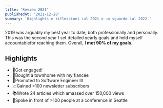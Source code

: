 ```yaml
---
title: 'Review 2021'
publishedAt: '2021-12-28'
summary: 'Highlights e riflessioni sul 2021 e un sguardo sul 2022.'
---
```


2019 was arguably my best year to date, both professionally and personally.
This was the second year I set detailed yearly goals and held myself accountablefor reaching them. Overall, **I met 90% of my goals**.

## Highlights

- 💍Got engaged!
- 🏡Bought a townhome with my fiancée
- 🚀Promoted to Software Engineer III
- 📈Gained >100 newsletter subscribers
- 📚Wrote 24 articles which amassed over 150,000 views
- 🎤Spoke in front of >100 people at a conference in Seattle

